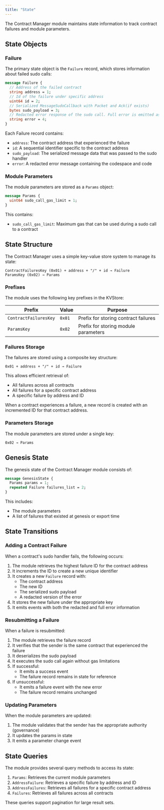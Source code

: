 ```yaml
---
title: "State"
---
```


The Contract Manager module maintains state information to track contract failures and module parameters.

## State Objects

### Failure

The primary state object is the `Failure` record, which stores information about failed sudo calls:

```protobuf
message Failure {
  // Address of the failed contract
  string address = 1;
  // Id of the failure under specific address
  uint64 id = 2;
  // Serialized MessageSudoCallback with Packet and Ack(if exists)
  bytes sudo_payload = 3;
  // Redacted error response of the sudo call. Full error is emitted as an event
  string error = 4;
}
```

Each Failure record contains:
- `address`: The contract address that experienced the failure
- `id`: A sequential identifier specific to the contract address
- `sudo_payload`: The serialized message data that was passed to the sudo handler
- `error`: A redacted error message containing the codespace and code

### Module Parameters

The module parameters are stored as a `Params` object:

```protobuf
message Params {
  uint64 sudo_call_gas_limit = 1;
}
```

This contains:
- `sudo_call_gas_limit`: Maximum gas that can be used during a sudo call to a contract

## State Structure

The Contract Manager uses a simple key-value store system to manage its state:

```
ContractFailuresKey (0x01) + address + "/" + id → Failure
ParamsKey (0x02) → Params
```

### Prefixes

The module uses the following key prefixes in the KVStore:

| Prefix | Value | Purpose |
| --- | --- | --- |
| `ContractFailuresKey` | `0x01` | Prefix for storing contract failures |
| `ParamsKey` | `0x02` | Prefix for storing module parameters |

### Failures Storage

The failures are stored using a composite key structure:

```
0x01 + address + "/" + id → Failure
```

This allows efficient retrieval of:
- All failures across all contracts
- All failures for a specific contract address
- A specific failure by address and ID

When a contract experiences a failure, a new record is created with an incremented ID for that contract address.

### Parameters Storage

The module parameters are stored under a single key:

```
0x02 → Params
```

## Genesis State

The genesis state of the Contract Manager module consists of:

```protobuf
message GenesisState {
  Params params = 1;
  repeated Failure failures_list = 2;
}
```

This includes:
- The module parameters
- A list of failures that existed at genesis or export time

## State Transitions

### Adding a Contract Failure

When a contract's sudo handler fails, the following occurs:

1. The module retrieves the highest failure ID for the contract address
2. It increments the ID to create a new unique identifier
3. It creates a new `Failure` record with:
   - The contract address
   - The new ID
   - The serialized sudo payload
   - A redacted version of the error
4. It stores the new failure under the appropriate key
5. It emits events with both the redacted and full error information

### Resubmitting a Failure

When a failure is resubmitted:

1. The module retrieves the failure record
2. It verifies that the sender is the same contract that experienced the failure
3. It deserializes the sudo payload
4. It executes the sudo call again without gas limitations
5. If successful:
   - It emits a success event
   - The failure record remains in state for reference
6. If unsuccessful:
   - It emits a failure event with the new error
   - The failure record remains unchanged

### Updating Parameters

When the module parameters are updated:

1. The module validates that the sender has the appropriate authority (governance)
2. It updates the params in state
3. It emits a parameter change event

## State Queries

The module provides several query methods to access its state:

1. `Params`: Retrieves the current module parameters
2. `AddressFailure`: Retrieves a specific failure by address and ID
3. `AddressFailures`: Retrieves all failures for a specific contract address
4. `Failures`: Retrieves all failures across all contracts

These queries support pagination for large result sets. 